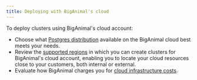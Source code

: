 ```yaml
---
title: Deploying with BigAnimal's cloud
---
```


To deploy clusters using BigAnimal's cloud account: 

- Choose what [Postgres distribution](/biganimal/latest/planning/choosing_postgres_distro) available on the BigAnimal cloud best meets your needs.
- Review the [supported regions](/biganimal/latest/overview/03a_region_support/#biganimals-cloud-account) in which you can create clusters for BigAnimal's cloud account, enabling you to locate your cloud resources close to your customers, both internal or external.  
- Evaluate how BigAnimal charges you for [cloud infrastructure costs](/biganimal/latest/pricing_and_billing/#biganimals-cloud-account).